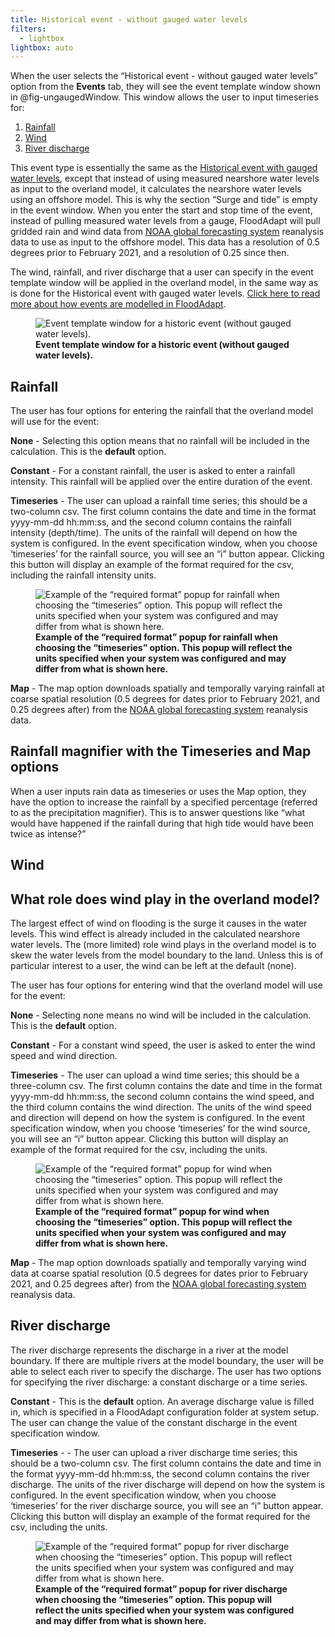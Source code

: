```yaml
---
title: Historical event - without gauged water levels
filters:
  - lightbox
lightbox: auto
---
```


When the user selects the “Historical event - without gauged water levels” option from the **Events** tab, they will see the event template window shown in @fig-ungaugedWindow. This window allows the user to input timeseries for:

(1) [Rainfall](#rainfall)
(2) [Wind](#wind)
(3) [River discharge](#river-discharge)

This event type is essentially the same as the [Historical event with gauged water levels](historic_events_gauged.qmd), except that instead of using measured nearshore water levels as input to the overland model, it calculates the nearshore water levels using an offshore model. This is why the section "Surge and tide" is empty in the event window. When you enter the start and stop time of the event, instead of pulling measured water levels from a gauge, FloodAdapt will pull gridded rain and wind data from [NOAA global forecasting system](https://www.ncei.noaa.gov/products/weather-climate-models/global-forecast) reanalysis data to use as input to the offshore model. This data has a resolution of 0.5 degrees prior to February 2021, and a resolution of 0.25 since then.

The wind, rainfall, and river discharge that a user can specify in the event template window will be applied in the overland model, in the same way as is done for the Historical event with gauged water levels. [Click here to read more about how events are modelled in FloodAdapt](../index.qmd#how-are-events-modeled-in-floodadapt).

![**Event template window for a historic event (without gauged water levels).**](../../C:/Users/rautenba/repos/FloodAdapt/docs/_static/images/popup_ungaugedEventWindow.png){#fig-ungaugedWindow}


## Rainfall
The user has four options for entering the rainfall that the overland model will use for the event:

**None** - Selecting this option means that no rainfall will be included in the calculation. This is the **default** option.

**Constant** - For a constant rainfall, the user is asked to enter a rainfall intensity. This rainfall will be applied over the entire duration of the event.

**Timeseries** - The user can upload a rainfall time series; this should be a two-column csv. The first column contains the date and time in the format yyyy-mm-dd hh:mm:ss, and the second column contains the rainfall intensity (depth/time). The units of the rainfall will depend on how the system is configured. In the event specification window, when you choose 'timeseries' for the rainfall source, you will see an "i" button appear. Clicking this button will display an example of the format required for the csv, including the rainfall intensity units.

![**Example of the "required format" popup for rainfall when choosing the "timeseries" option. This popup will reflect the units specified when your system was configured and may differ from what is shown here.**](../../C:/Users/rautenba/repos/FloodAdapt/docs/_static/images/events_rainfall_TSformat.png){fig-align=left #fig-TS_rain}

**Map** - The map option downloads spatially and temporally varying rainfall at coarse spatial resolution (0.5 degrees for dates prior to February 2021, and 0.25 degrees after) from the [NOAA global forecasting system](https://www.ncei.noaa.gov/products/weather-climate-models/global-forecast) reanalysis data.


::: {.callout-note}
## Rainfall magnifier with the Timeseries and Map options
When a user inputs rain data as timeseries or uses the Map option, they have the option to increase the rainfall by a specified percentage (referred to as the precipitation magnifier). This is to answer questions like "what would have happened if the rainfall during that high tide would have been twice as intense?"
:::

## Wind

::: {.callout-note}
## What role does wind play in the overland model?
The largest effect of wind on flooding is the surge it causes in the water levels. This wind effect is already included in the calculated nearshore water levels. The (more limited) role wind plays in the overland model is to skew the water levels from the model boundary to the land. Unless this is of particular interest to a user, the wind can be left at the default (none).
:::
The user has four options for entering wind that the overland model will use for the event:

**None** - Selecting none means no wind will be included in the calculation. This is the **default** option.

**Constant** - For a constant wind speed, the user is asked to enter the wind speed and wind direction.

**Timeseries** - The user can upload a wind time series; this should be a three-column csv. The first column contains the date and time in the format yyyy-mm-dd hh:mm:ss, the second column contains the wind speed, and the third column contains the wind direction. The units of the wind speed and direction will depend on how the system is configured. In the event specification window, when you choose 'timeseries' for the wind source, you will see an "i" button appear. Clicking this button will display an example of the format required for the csv, including the units.

![**Example of the "required format" popup for wind when choosing the "timeseries" option. This popup will reflect the units specified when your system was configured and may differ from what is shown here.**](../../C:/Users/rautenba/repos/FloodAdapt/docs/_static/images/events_wind_TSformat.png){fig-align=left #fig-TS_wind}

**Map** - The map option downloads spatially and temporally varying wind data at coarse spatial resolution (0.5 degrees for dates prior to February 2021, and 0.25 degrees after) from the [NOAA global forecasting system](https://www.ncei.noaa.gov/products/weather-climate-models/global-forecast) reanalysis data.

## River discharge
The river discharge represents the discharge in a river at the model boundary. If there are multiple rivers at the model boundary, the user will be able to select each river to specify the discharge. The user has two options for specifying the river discharge: a constant discharge or a time series.

**Constant** - This is the **default** option. An average discharge value is filled in, which is specified in a FloodAdapt configuration folder at system setup. The user can change the value of the constant discharge in the event specification window.

**Timeseries** - - The user can upload a river discharge time series; this should be a two-column csv. The first column contains the date and time in the format yyyy-mm-dd hh:mm:ss, the second column contains the river discharge. The units of the river discharge will depend on how the system is configured. In the event specification window, when you choose 'timeseries' for the river discharge source, you will see an "i" button appear. Clicking this button will display an example of the format required for the csv, including the units.

![**Example of the "required format" popup for river discharge when choosing the "timeseries" option. This popup will reflect the units specified when your system was configured and may differ from what is shown here.**](../../C:/Users/rautenba/repos/FloodAdapt/docs/_static/images/events_discharge_TSformat.png){fig-align=left #fig-TS_discharge}
